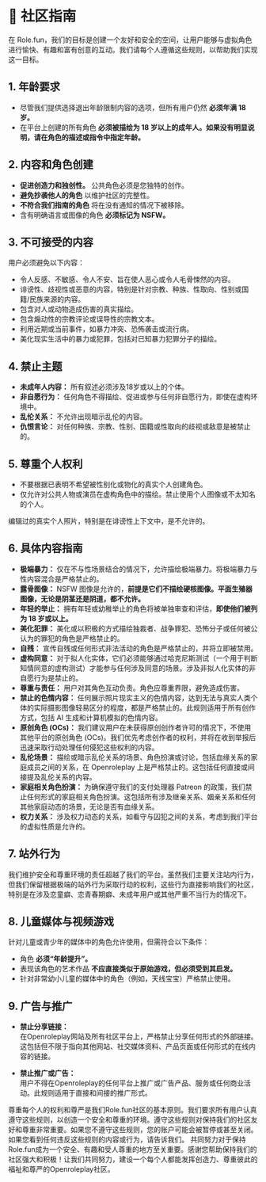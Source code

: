 # 👐 社区指南

在 Role.fun，我们的目标是创建一个友好和安全的空间，让用户能够与虚拟角色进行愉快、有趣和富有创意的互动。我们请每个人遵循这些规则，以帮助我们实现这一目标。

## 1. 年龄要求

- 尽管我们提供选择退出年龄限制内容的选项，但所有用户仍然 **必须年满 18 岁。**
- 在平台上创建的所有角色 **必须被描绘为 18 岁以上的成年人。如果没有明显说明，请在角色的描述或指令中指定年龄。**

## 2. 内容和角色创建

- **促进创造力和独创性。** 公共角色必须是您独特的创作。
- **避免抄袭他人的角色** 以维护社区的完整性。
- **不符合我们指南的角色** 将在没有通知的情况下被移除。
- 含有明确语言或图像的角色 **必须标记为 NSFW。**

## 3. 不可接受的内容

用户必须避免以下内容：

- 令人反感、不敏感、令人不安、旨在使人恶心或令人毛骨悚然的内容。
- 诽谤性、歧视性或恶意的内容，特别是针对宗教、种族、性取向、性别或国籍/民族来源的内容。
- 包含对人或动物造成伤害的真实描绘。
- 包含煽动性的宗教评论或误导性的宗教文本。
- 利用近期或当前事件，如暴力冲突、恐怖袭击或流行病。
- 美化现实生活中的暴力或犯罪，包括对已知暴力犯罪分子的描绘。

## 4. 禁止主题

- **未成年人内容：** 所有叙述必须涉及18岁或以上的个体。
- **非自愿行为：** 任何角色不得描绘、促进或参与任何非自愿行为，即使在虚构环境中。
- **乱伦关系：** 不允许出现暗示乱伦的内容。
- **仇恨言论：** 对任何种族、宗教、性别、国籍或性取向的歧视或敌意是被禁止的。

## 5. 尊重个人权利

- 不要根据已表明不希望被性别化或物化的真实个人创建角色。
- 仅允许对公共人物或演员在虚构角色中的描绘。禁止使用个人图像或不太知名的个人。

编辑过的真实个人照片，特别是在诽谤性上下文中，是不允许的。

## 6. 具体内容指南

- **极端暴力：** 仅在不与性场景结合的情况下，允许描绘极端暴力。将极端暴力与性内容混合是严格禁止的。
- **露骨图像：** NSFW 图像是允许的，**前提是它们不描绘硬核图像。平面生殖器图像，无论是阴茎还是阴道，都不允许。**
- **年轻的举止：** 拥有年轻或幼稚举止的角色将被单独审查和评估，**即使他们被列为 18 岁或以上。**
- **美化犯罪：** 美化或以积极的方式描绘独裁者、战争罪犯、恐怖分子或任何被公认为的罪犯的角色是严格禁止的。
- **自残：** 宣传自残或任何形式非法活动的角色是严格禁止的，并将立即被禁用。
- **虚构同意：** 对于拟人化实体，它们必须能够通过哈克尼斯测试（一个用于判断知情同意的虚构测试）才能参与任何涉及同意的场景。涉及非拟人化实体的非自愿行为是禁止的。
- **尊重与责任：** 用户对其角色互动负责。角色应尊重界限，避免造成伤害。
- **禁止的色情内容：** 任何展示照片现实主义的色情内容，达到无法与真实人类个体的实际摄影图像轻易区分的程度，都是严格禁止的。此规则适用于所有创作方式，包括 AI 生成和计算机模拟的色情内容。
- **原创角色 (OCs)：** 我们建议用户在未获得原创创作者许可的情况下，不使用其他平台的原创角色 (OCs)。我们优先考虑创作者的权利，并将在收到举报后迅速采取行动处理任何侵犯这些权利的内容。
- **乱伦场景：** 描绘或暗示乱伦关系的场景、角色扮演或讨论，包括血缘关系的家庭成员之间的关系，在 Openroleplay 上是严格禁止的。这包括任何直接或间接提及乱伦关系的内容。
- **家庭相关角色扮演：** 为确保遵守我们的支付处理器 Patreon 的政策，我们禁止任何形式的家庭相关角色扮演。这包括所有涉及继亲关系、姻亲关系和任何其他家庭动态的场景，无论是否有血缘关系。
- **权力关系：** 涉及权力动态的关系，如看守与囚犯之间的关系，考虑到我们平台的虚拟性质是允许的。

## 7. 站外行为

我们维护安全和尊重环境的责任超越了我们的平台。虽然我们主要关注站内行为，但我们保留根据极端的站外行为采取行动的权利，这些行为直接影响我们的社区，特别是在涉及恋童癖、恋青春期癖、未成年用户或其他严重不当行为的情况下。

## 8. 儿童媒体与视频游戏

针对儿童或青少年的媒体中的角色允许使用，但需符合以下条件：

- 角色 **必须“年龄提升”。**
- 表现该角色的艺术作品 **不应直接类似于原始游戏，但必须受到其启发。**
- 针对非常幼小儿童的媒体中的角色（例如，天线宝宝）严格禁止使用。

## 9. 广告与推广

- **禁止分享链接：**  
  在Openroleplay网站及所有社区平台上，严格禁止分享任何形式的外部链接。这包括但不限于指向其他网站、社交媒体资料、产品页面或任何形式的在线内容的链接。

- **禁止推广或广告：**  
  用户不得在Openroleplay的任何平台上推广或广告产品、服务或任何商业活动。此规则适用于直接和间接的推广形式。

尊重每个人的权利和尊严是我们Role.fun社区的基本原则。我们要求所有用户认真遵守这些规则，以创造一个安全和尊重的环境。遵守这些规则对保持我们的社区友好和尊重非常重要。如果您不遵守这些规则，您的账户可能会被暂停或甚至关闭。如果您看到任何违反这些规则的内容或行为，请告诉我们。
共同努力对于保持Role.fun成为一个安全、有趣和受人尊重的地方至关重要。感谢您帮助保持我们的社区强大和积极！让我们共同努力，建设一个每个人都能发挥创造力、尊重彼此的福祉和尊严的Openroleplay社区。